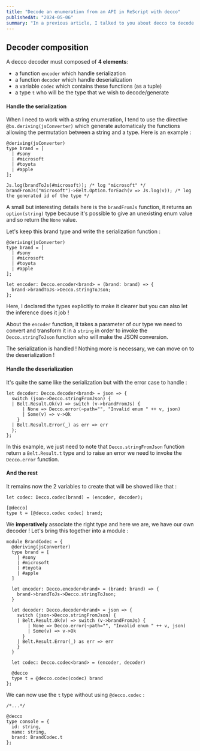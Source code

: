 ```yaml
---
title: "Decode an enumeration from an API in ReScript with decco"
publishedAt: "2024-05-06"
summary: "In a previous article, I talked to you about decco to decode API payload. Today, we will see how we decode an enumeration of string with this library."
---
```


## Decoder composition

A decco decoder must composed of **4 elements**:

- a function `encoder` which handle serialization
- a function `decoder` which handle deserialization
- a variable `codec` which contains these functions (as a tuple)
- a type `t` who will be the type that we wish to decode/generate

#### Handle the serialization

When I need to work with a string enumeration, I tend to use the directive `@bs.deriving(jsConverter)` which generate automaticaly the functions allowing the permutation between a string and a type. Here is an example :

```rescript
@deriving(jsConverter)
type brand = [
  | #sony
  | #microsoft
  | #toyota
  | #apple
];

Js.log(brandToJs(#microsoft)); /* log "microsoft" */
brandFromJs("microsoft")->Belt.Option.forEach(v => Js.log(v)); /* log the generated id of the type */
```

A small but interesting details here is the `brandFromJs` function, it returns an `option(string)` type because it's possible to give an unexisting enum value and so return the `None` value.

Let's keep this brand type and write the serialization function :

```rescript
@deriving(jsConverter)
type brand = [
  | #sony
  | #microsoft
  | #toyota
  | #apple
];

let encoder: Decco.encoder<brand> = (brand: brand) => {
  brand->brandToJs->Decco.stringToJson;
};
```

Here, I declared the types explicitly to make it clearer but you can also let the inference does it job !

About the `encoder` function, it takes a parameter of our type we need to convert and transform it in a `string` in order to invoke the `Decco.stringToJson` function who will make the JSON conversion.

The serialization is handled ! Nothing more is necessary, we can move on to the deserialization !

#### Handle the deserialization

It's quite the same like the serialization but with the error case to handle :

```rescript
let decoder: Decco.decoder<brand> = json => {
  switch (json->Decco.stringFromJson) {
  | Belt.Result.Ok(v) => switch (v->brandFromJs) {
      | None => Decco.error(~path="", "Invalid enum " ++ v, json)
      | Some(v) => v->Ok
    }
  | Belt.Result.Error(_) as err => err
  };
};
```

In this example, we just need to note that `Decco.stringFromJson` function return a `Belt.Result.t` type and to raise an error we need to invoke the `Decco.error` function.

#### And the rest

It remains now the 2 variables to create that will be showed like that :

```rescript
let codec: Decco.codec(brand) = (encoder, decoder);

[@decco]
type t = [@decco.codec codec] brand;
```

We **imperatively** associate the right type and here we are, we have our own decoder ! Let's bring this together into a module :

```rescript
module BrandCodec = {
  @deriving(jsConverter)
  type brand = [
    | #sony
    | #microsoft
    | #toyota
    | #apple
  ]

  let encoder: Decco.encoder<brand> = (brand: brand) => {
    brand->brandToJs->Decco.stringToJson;
  }

  let decoder: Decco.decoder<brand> = json => {
    switch (json->Decco.stringFromJson) {
    | Belt.Result.Ok(v) => switch (v->brandFromJs) {
        | None => Decco.error(~path="", "Invalid enum " ++ v, json)
        | Some(v) => v->Ok
      }
    | Belt.Result.Error(_) as err => err
    }
  }

  let codec: Decco.codec<brand> = (encoder, decoder)

  @decco
  type t = @decco.codec(codec) brand
};
```

We can now use the `t` type without using `@decco.codec` :

```rescript
/*...*/

@decco
type console = {
  id: string,
  name: string,
  brand: BrandCodec.t
};
```
